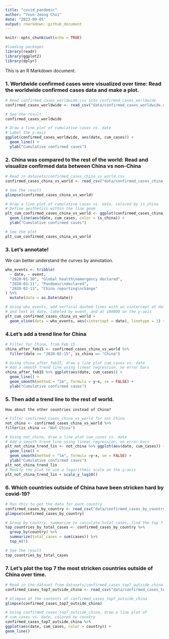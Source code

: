 ```yaml
---
title: "covid_pandemic"
author: "Youn-Jeong Choi"
date: "2023-09-05"
output: rmarkdown::github_document
---
```


```r
knitr::opts_chunk$set(echo = TRUE)

#loading packages
library(readr)
library(ggplot2)
library(dplyr)
```

This is an R Markdown document. 


### 1. Worldwide confirmed cases were visualized over time: Read the worldwide confirmed cases data and make a plot.

```r
# Read confirmed_cases_worldwide.csv into confirmed_cases_worldwide
confirmed_cases_worldwide <- read_csv("data/confirmed_cases_worldwide.csv")

# See the result
confirmed_cases_worldwide

# Draw a line plot of cumulative cases vs. date
# Label the y-axis
ggplot(confirmed_cases_worldwide, aes(date, cum_cases)) +
  geom_line() +
  ylab("Cumulative confirmed cases")
```


### 2. China was compared to the rest of the world: Read and visualize confirmed data between China vs non-China 

```r
# Read in datasets/confirmed_cases_china_vs_world.csv
confirmed_cases_china_vs_world <- read_csv("data/confirmed_cases_china_vs_world.csv")

# See the result
glimpse(confirmed_cases_china_vs_world)

# Draw a line plot of cumulative cases vs. date, colored by is_china
# Define aesthetics within the line geom
plt_cum_confirmed_cases_china_vs_world <- ggplot(confirmed_cases_china_vs_world) +
  geom_line(aes(date, cum_cases, color = is_china)) +
  ylab("Cumulative confirmed cases")

# See the plot
plt_cum_confirmed_cases_china_vs_world
```


### 3. Let's annotate! 
 We can better understand the curves by annotation.
 
```r
who_events <- tribble(
  ~ date, ~ event,
  "2020-01-30", "Global health\nemergency declared",
  "2020-03-11", "Pandemic\ndeclared",
  "2020-02-13", "China reporting\nchange"
) %>%
  mutate(date = as.Date(date))

# Using who_events, add vertical dashed lines with an xintercept at date
# and text at date, labeled by event, and at 100000 on the y-axis
plt_cum_confirmed_cases_china_vs_world +
  geom_vline(data = who_events, aes(xintercept = date), linetype = 2) + geom_text(data = who_events, aes(date, 100000, label = event)) 
```


### 4.Let's add a trend line for China

```r
# Filter for China, from Feb 15
china_after_feb15 <- confirmed_cases_china_vs_world %>%
  filter(date >= "2020-02-15", is_china == "China")

# Using china_after_feb15, draw a line plot cum_cases vs. date
# Add a smooth trend line using linear regression, no error bars
china_after_feb15 %>% ggplot(aes(date, cum_cases)) +
  geom_line() +
  geom_smooth(method = "lm", formula = y~x, se = FALSE) +
  ylab("Cumulative confirmed cases")
```


### 5. Then add a trend line to the rest of world.
    How about the other countries instead of China?  

```r
# Filter confirmed_cases_china_vs_world for not China
not_china <- confirmed_cases_china_vs_world %>%
filter(is_china == "Not China")

# Using not_china, draw a line plot cum_cases vs. date
# Add a smooth trend line using linear regression, no error bars
plt_not_china_trend_lin <- not_china %>% ggplot(aes(date, cum_cases)) +
  geom_line() +
  geom_smooth(method = "lm", formula =y~x, se = FALSE) +
  ylab("Cumulative confirmed cases")
plt_not_china_trend_lin
# Modify the plot to use a logarithmic scale on the y-axis
plt_not_china_trend_lin + scale_y_log10()
```


### 6. Which countries outside of China have been stricken hard by covid-19?

```r
# Run this to get the data for each country
confirmed_cases_by_country <- read_csv("data/confirmed_cases_by_country.csv")
glimpse(confirmed_cases_by_country)

# Group by country, summarize to calculate total cases, find the top 7
top_countries_by_total_cases <- confirmed_cases_by_country %>%
  group_by(country) %>%
  summarize(total_cases = sum(cases)) %>%
  top_n(7)

# See the result
top_countries_by_total_cases
```


### 7. Let's plot the top 7 the most stricken countries outside of China over time.

```r
# Read in the dataset from datasets/confirmed_cases_top7_outside_china.csv
confirmed_cases_top7_outside_china <- read_csv("data/confirmed_cases_top7_outside_china.csv")

# Glimpse at the contents of confirmed_cases_top7_outside_china
glimpse(confirmed_cases_top7_outside_china)

# Using confirmed_cases_top7_outside_china, draw a line plot of
# cum_cases vs. date, colored by country
confirmed_cases_top7_outside_china %>% 
ggplot(aes(date, cum_cases, color = country)) +
geom_line()
```

